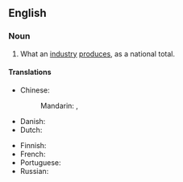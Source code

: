 {{also|industrial-output}}
==English==

===Noun===
{{en-noun|~}}

# {{lb|en|accounting}} What an [[industry]] [[produce]]s, as a national total.

====Translations====
{{trans-top|what an industry produces}}
* Chinese:
*: Mandarin: {{t|cmn|工業産值}}, {{t|cmn|工业产值|tr=gōngyè chǎnzhí}}
* Danish: {{t-needed|da}}
* Dutch: {{t|nl|industriële produktie|f}}
{{trans-mid}}
* Finnish: {{t+|fi|teollisuustuotanto}}
* French: {{t|fr|production industrielle|f}}
* Portuguese: {{t-needed|pt}}
* Russian: {{t|ru|промы́шленное произво́дство|n|sc=Cyrl}}
{{trans-bottom}}